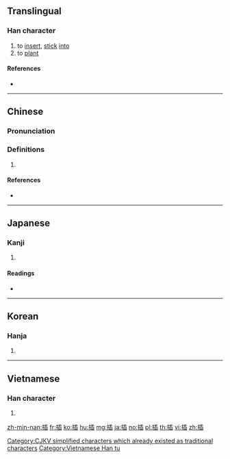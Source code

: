 {{also|[[挿]]|[[扱]]}}
==Translingual==
{{ja-forms|[[挿]]|插|插}}

===Han character===
{{Han char|rn=64|rad=手|as=09|sn=12|four=52077|canj=QHJX|ids=⿰扌臿}}

# to [[insert]], [[stick]] [[into]]
# to [[plant]]

====References====
* {{Han ref|kx=0441.240|dkj=12346|dj=0792.190|hdz=31918.050|uh=63D2|ud=25554|bh=B4A1|bd=46241}}

----

==Chinese==
{{zh-forms}}

===Pronunciation===
{{zh-pron
|m=chā
|c=caap3
|h=pfs=chhap
|md=
|mn=chhah/chhap
|w=
|mc=y
|oc=y
|cat=
}}

===Definitions===
{{zh-hanzi}}

# {{rfdef|lang=zh}}

====References====
* {{thcwd|8386}}

----

==Japanese==

===Kanji===
{{ja-kanji|grade=|rs=手09}}

# {{defn|lang=ja|sort=手09}}

====Readings====
* {{ja-readings|goon=[[しょう]]|kanon=[[そう]] (sō)|kun=[[さす]] (sasu), [[にない]] (ninai), [[とる]] (toru)}}

----

==Korean==

===Hanja===
{{ko-hanja|hangeul=[[삽]]|eumhun=|rv=sap|mr=sap|y=sap}}

# {{defn|lang=ko|sort=手09}}

----

==Vietnamese==

===Han character===
{{vi-readings|rs=手09|hanviet=[[chắp]], [[khắp]], [[sắp]], [[tháp]], [[xấp]], [[xếp]], [[sáp]], [[thạo]], [[tráp]], [[xép]], [[xẹp]]}}

# {{defn|lang=vi|sort=手09}}

[[Category:CJKV simplified characters which already existed as traditional characters]]
[[Category:Vietnamese Han tu]]

[[zh-min-nan:插]]
[[fr:插]]
[[ko:插]]
[[hu:插]]
[[mg:插]]
[[ja:插]]
[[no:插]]
[[pl:插]]
[[th:插]]
[[vi:插]]
[[zh:插]]